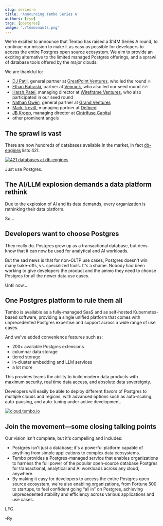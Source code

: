 ```yaml
---
slug: series-a
title: 'Announcing Tembo Series A'
authors: [ryw]
tags: [postgres]
image: './tembonauts.png'
---
```


We're excited to announce that Tembo has raised a $14M Series A round, 
to continue our mission to make it as easy as possible for developers 
to access the entire Postgres open source ecosystem. We aim to provide 
an exciting alternative to the limited managed Postgres offerings, and 
a sprawl of database tools offered by the major clouds.

We are thankful to:

* [DJ Patil](https://www.gpv.com/team/dj-patil), general partner at 
  [GreatPoint Ventures](https://www.gpv.com/), who led the round 🔥
* [Ethan Batraski](https://www.venrock.com/teammember/ethan-batraski/), 
  partner at [Venrock](https://www.venrock.com/), who also led our seed round 🔥🔥
* [Harsh Patel](https://x.com/harsh1), 
  managing director at [Wireframe Ventures](https://www.wireframevc.com/),
  who also participated in our seed round
* [Nathan Owen](https://grandvcp.com/team/member/1104), 
  general partner at [Grand Ventures](https://grandvcp.com/)
* [Mark Trevitt](https://www.linkedin.com/in/marktrevitt), 
  managing partner at [Defined](https://www.definedvc.com/)
* [JB Kropp](https://www.linkedin.com/in/kropp/), 
  managing director at [Cintrifuse Capital](https://cintrifuse.com/)
* other prominent angels

## The sprawl is vast

There are now hundreds of databases available in the market, in fact 
[db-engines](https://db-engines.com/en/ranking) lists 421.

[![421 databases at db-engines](./421-databases.png "db-engines")](https://db-engines.com/en/ranking)

Just use Postgres.

## The AI/LLM explosion demands a data platform rethink

Due to the explosion of AI and its data demands, 
every organization is rethinking their data platform.

So...

## Developers want to choose Postgres

They really do. Postgres grew up as a transactional database, but devs know that 
it can now be used for analytical and AI workloads.

But the sad news is that for non-OLTP use cases, Postgres doesn't win many bake-offs, 
vs. specialized tools. It's a shame. Nobody had been working to give developers the 
product and the ammo they need to choose Postgres for all the newer data use cases.

Until now....

## One Postgres platform to rule them all

Tembo is available as a fully-managed SaaS and as self-hosted Kubernetes-based
software, providing a single unified platform that comes with unprecedented
Postgres expertise and support across a wide range of use cases.

And we've added convenience features such as:

* 200+ available Postgres extensions
* columnar data storage
* tiered storage
* in-cluster embedding and LLM services
* a lot more

This provides teams the ability to build modern data products with maximum security, 
real time data access, and absolute data sovereignty.

Developers will easily be able to deploy different flavors of Postgres
to multiple clouds and regions, with advanced options such as auto-scaling,
auto-pausing, and auto-tuning under active development.

[![cloud.tembo.io](./tembo-ui.png "cloud.tembo.io")](https://cloud.tembo.io)

## Join the movement—some closing talking points

Our vision isn't complete, but it's compelling and includes:

* Postgres isn't just a database; it's a powerful platform capable of anything
  from simple applications to complex data ecosystems. 
* Tembo provides a Postgres-managed service that enables organizations to 
  harness the full power of the popular open-source database Postgres for 
  transactional, analytical and AI workloads across any cloud, anywhere. 
* By making it easy for developers to access the entire Postgres open source 
  ecosystem, we're also enabling organizations, from Fortune 500 to startups, 
  to feel confident going “all in” on Postgres, achieving unprecedented stability
  and efficiency across various applications and use cases.

LFG.

-Ry